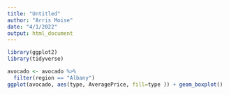 ```yaml
---
title: "Untitled"
author: "Arris Moise"
date: "4/1/2022"
output: html_document
---
```


```r
library(ggplot2)
library(tidyverse)

avocado <- avocado %>%
  filter(region == "Albany")
ggplot(avocado, aes(type, AveragePrice, fill=type )) + geom_boxplot()
```

